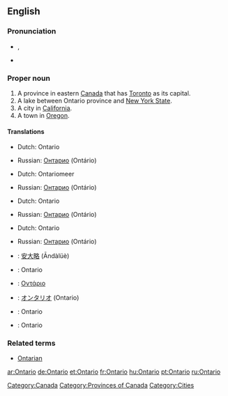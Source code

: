 ==English==

===Pronunciation===
* {{a|UK}} {{IPA|/ˌɒnˈtɑːɹ.i.əʊ/}}, {{SAMPA|/"Qn%tA:(r).i.@U/}}
* {{audio|en-ca-Ontario.ogg|Audio (CA)}}

===Proper noun===
{{en-proper noun}}

#A province in eastern [[Canada]] that has [[Toronto]] as its capital.
#A lake between Ontario province and [[New York State]].
#A city in [[California]].
#A town in [[Oregon]].

====Translations====
{{trans-top|Province in eastern Canada}}
*Dutch: Ontario
{{trans-mid}}
*Russian: [[Онтарио]] (Ontário) 
{{trans-bottom}}

{{trans-top|Lake between Ontario province and New York State}}
*Dutch: Ontariomeer
{{trans-mid}}
*Russian: [[Онтарио]] (Ontário)
{{trans-bottom}}

{{trans-top|City in California}}
*Dutch: Ontario
{{trans-mid}}
*Russian: [[Онтарио]] (Ontário)
{{trans-bottom}}

{{trans-top|Town in Oregeon}}
*Dutch: Ontario
{{trans-mid}}
*Russian: [[Онтарио]] (Ontário)
{{trans-bottom}}

{{checktrans-top}}
*{{ttbc|Chinese}}: [[安大略]] (Āndàlüè)
*{{ttbc|French}}: Ontario
*{{ttbc|Greek}}: [[Οντάριο]]
*{{ttbc|Japanese}}: [[オンタリオ]] (Ontario)
{{trans-mid}}
*{{ttbc|Spanish}}: Ontario {{m}}
*{{ttbc|Swedish}}: Ontario
{{trans-bottom}}

===Related terms===
* [[Ontarian]]

[[Category:Canada]]
[[Category:Provinces of Canada]]
[[Category:Cities]]

[[ar:Ontario]]
[[de:Ontario]]
[[et:Ontario]]
[[fr:Ontario]]
[[hu:Ontario]]
[[pt:Ontario]]
[[ru:Ontario]]